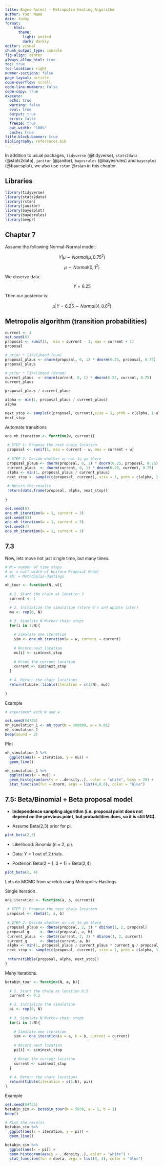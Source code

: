 ```yaml
---
title: Bayes Rules! - Metropolis-Hasting Algorithm
author: Your Name
date: today
format: 
    html:
      theme: 
        light: united
        dark: darkly
editor: visual
chunk_output_type: console
fig-align: center
always_allow_html: true
toc: true
toc-location: right
number-sections: false
page-layout: article
code-overflow: scroll
code-line-numbers: false
code-copy: true
execute:
  echo: true
  warning: false
  eval: true
  output: true
  error: false
  freeze: true
  out.width: "100%"
  cache: true
title-block-banner: true
bibliography: references.bib
---
```


In addition to usual packages, `tidyverse` (@tidyverse), `stats2data` (@stats2data), `janitor` (@janitor), `bayesrules` (@bayesrules) and `bayesplot` (@bayesplot), we also use `rstan` @rstan in this chapter.

## Libraries

```r
library(tidyverse)
library(stats2data)
library(rstan)
library(janitor)
library(bayesplot)
library(bayesrules)
library(beepr)
```

## Chapter 7

Assume the following Normal-Normal model:

$$
Y|\mu \sim Normal(\mu, 0.75^2)
$$

$$
\mu \sim Normal(0, 1^2)
$$

We observe data:

$$
Y = 6.25
$$

Then our posterior is:

$$
\mu| Y = 6.25 \sim Normal(4, 0.6^2)
$$

## Metropolis algorithm (transition probabilities)

```r
current <- 3
set.seed(8)
proposal <- runif(1,  min = current - 1, max = current + 1)
proposal

# prior * likelihood (num)
proposal_plaus <- dnorm(proposal, 0, 1) * dnorm(6.25, proposal, 0.75)
proposal_plaus

# prior * likelihood (denum)
current_plaus  <- dnorm(current, 0, 1) * dnorm(6.25, current, 0.75)
current_plaus

proposal_plaus / current_plaus

alpha <- min(1, proposal_plaus / current_plaus)
alpha

next_stop <- sample(c(proposal, current),size = 1, prob = c(alpha, 1-alpha))
next_stop

```

Automate transitions

```r
one_mh_iteration <- function(w, current){
  
 # STEP 1: Propose the next chain location
 proposal <- runif(1, min = current - w, max = current + w)
  
 # STEP 2: Decide whether or not to go there
 proposal_plaus <- dnorm(proposal, 0, 1) * dnorm(6.25, proposal, 0.75)
 current_plaus  <- dnorm(current, 0, 1) * dnorm(6.25, current, 0.75)
 alpha <- min(1, proposal_plaus / current_plaus)
 next_stop <- sample(c(proposal, current), size = 1, prob = c(alpha, 1-alpha))
  
 # Return the results
 return(data.frame(proposal, alpha, next_stop))
 
}

```

```r
set.seed(8)
one_mh_iteration(w = 1, current = 3)
set.seed(83)
one_mh_iteration(w = 1, current = 3)
set.seed(7)
one_mh_iteration(w = 1, current = 3)

```

## 7.3

Now, lets move not just single time, but many times.

```r
# N:= number of time steps
# w: = half width of Uniform Proposal Model
# mh: = Metropolis-Hastings

mh_tour <- function(N, w){
  
  # 1. Start the chain at location 3
  current <- 1

  # 2. Initialize the simulation (store 0's and update later)
  mu <- rep(0, N)

  # 3. Simulate N Markov chain stops
  for(i in 1:N){    
    
    # Simulate one iteration
    sim <- one_mh_iteration(w = w, current = current)
    
    # Record next location
    mu[i] <- sim$next_stop
    
    # Reset the current location
    current <- sim$next_stop
  }
  
  # 4. Return the chain locations
  return(tibble::tibble(iteration = c(1:N), mu))
  
}
```

Example

```r
# experiment with N and w

set.seed(84735)
mh_simulation_1 <- mh_tour(N = 100000, w = 0.01)
mh_simulation_1
beep(sound = 2)
```

Plot

```r
mh_simulation_1 %>% 
  ggplot(aes(x = iteration, y = mu)) + 
  geom_line()

mh_simulation_1 %>% 
  ggplot(aes(x = mu)) + 
  geom_histogram(aes(y = ..density..), color = "white", bins = 20) + 
  stat_function(fun = dnorm, args = list(4,0.6), color = "blue")
```

## 7.5: Beta/Binomial  + Beta proposal model

-   **Independence sampling algorithm (i.e. proposal point does not depend on the previous point, but probabilities does, so it is still MC).**

```{=html}
<!-- -->
```
-   Assume Beta(2,3) prior for pi.

```r
plot_beta(2,3)
```

-   Likelihood: Binomial(n = 2, pi).

-   Data: Y = 1 out of 2 trials.

-   Posterior: Beta(2 + 1, 3 + 1) = Beta(2,4)

```r
plot_beta(2, 4)
```

Lets do MCMC from scretch using Metropolis-Hastings.

Single iteration.

```r
one_iteration <- function(a, b, current){
  
 # STEP 1: Propose the next chain location
 proposal <- rbeta(1, a, b)
  
 # STEP 2: Decide whether or not to go there
 proposal_plaus <- dbeta(proposal, 2, 3) * dbinom(1, 2, proposal)
 proposal_q     <- dbeta(proposal, a, b)
 current_plaus  <- dbeta(current, 2, 3) * dbinom(1, 2, current)
 current_q      <- dbeta(current, a, b)
 alpha <- min(1, proposal_plaus / current_plaus * current_q / proposal_q)
 next_stop <- sample(c(proposal, current), size = 1, prob = c(alpha, 1-alpha))
  
 return(tibble(proposal, alpha, next_stop))
}
```

Many iterations.

```r
betabin_tour <- function(N, a, b){
  
  # 1. Start the chain at location 0.5
  current <- 0.5

  # 2. Initialize the simulation
  pi <- rep(0, N)
  
  # 3. Simulate N Markov chain stops
  for(i in 1:N){    
    
    # Simulate one iteration
    sim <- one_iteration(a = a, b = b, current = current)
    
    # Record next location
    pi[i] <- sim$next_stop
    
    # Reset the current location
    current <- sim$next_stop
  }
  
  # 4. Return the chain locations
  return(tibble(iteration = c(1:N), pi))
}
```

Example

```r
set.seed(84735)
betabin_sim <- betabin_tour(N = 5000, a = 1, b = 1)
beep()

# Plot the results
betabin_sim %>%
  ggplot(aes(x = iteration, y = pi)) + 
  geom_line()

betabin_sim %>% 
  ggplot(aes(x = pi)) + 
  geom_histogram(aes(y = ..density..), color = "white") + 
  stat_function(fun = dbeta, args = list(3, 4), color = "blue")
```
